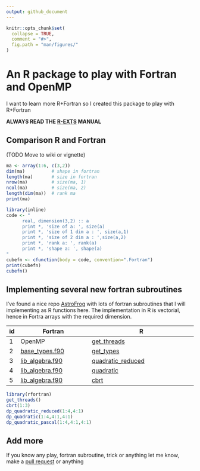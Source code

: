 ```yaml
---
output: github_document
---
```


<!-- README.md is generated from README.Rmd. Please edit that file -->
<!-- date: "24 de Septiembre de 2020" -->

```r
knitr::opts_chunk$set(
  collapse = TRUE,
  comment = "#>",
  fig.path = "man/figures/"
)
```


# An R package to play with Fortran and OpenMP

I want to learn more R+Fortran so I created this package to play with R+Fortran

**ALWAYS READ THE [R-EXTS](https://cran.r-project.org/doc/manuals/r-release/R-exts.html) MANUAL**

## Comparison R and Fortran
 (TODO Move to wiki or vignette)

```r
ma <- array(1:6, c(3,2))
dim(ma)          # shape in fortran
length(ma)       # size in fortran
nrow(ma)         # size(ma, 1)
ncol(ma)         # size(ma, 2)
length(dim(ma))  # rank ma
print(ma)
```

```r
library(inline)
code <- "
      real, dimension(3,2) :: a
      print *, 'size of a: ', size(a)
      print *, 'size of 1 dim a : ', size(a,1)
      print *, 'size of 2 dim a : ',size(a,2)
      print *, 'rank a: ', rank(a)
      print *, 'shape a: ', shape(a)
"
cubefn <- cfunction(body = code, convention=".Fortran")
print(cubefn)
cubefn()
```


## Implementing several new fortran subroutines

I've found a nice repo [AstroFrog](https://github.com/astrofrog/fortranlib) with 
lots of fortran subroutines that I will implementing as R functions here. 
The implementation in R is vectorial, hence in Fortra arrays with the required dimension.

|id| Fortran               | R           |
|--|-----------------|-------------------------|
|1|OpenMP| [get_threads](https://ibarraespinosa.github.io/rfortran/reference/get_threads.html)|
|2| [base_types.f90](https://github.com/astrofrog/fortranlib/blob/master/src/base_types.f90)| [get_types](https://ibarraespinosa.github.io/rfortran/reference/get_types.html)|
|3| [lib_algebra.f90](https://github.com/astrofrog/fortranlib/blob/master/src/lib_algebra.f90)| [quadratic_reduced](https://ibarraespinosa.github.io/rfortran/reference/quadratic_reduced.html)|
|4| [lib_algebra.f90](https://github.com/astrofrog/fortranlib/blob/master/src/lib_algebra.f90)| [quadratic](https://ibarraespinosa.github.io/rfortran/reference/quadratic.html)|
|5| [lib_algebra.f90](https://github.com/astrofrog/fortranlib/blob/master/src/lib_algebra.f90)| [cbrt](https://ibarraespinosa.github.io/rfortran/reference/cbrt.html)|


```r
library(rfortran)
get_threads()
cbrt(1:3)
dp_quadratic_reduced(1:4,4:1)
dp_quadratic(1:4,4:1,4:1)
dp_quadratic_pascal(1:4,4:1,4:1)

```


## Add more

If you know any play, fortran subroutine, trick or anything let me know, make a [pull request](https://github.com/ibarraespinosa/rfortran/pulls) or anything
